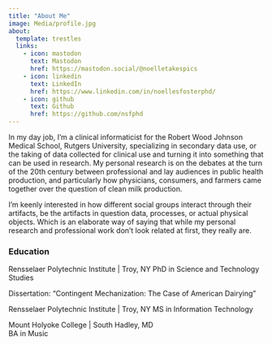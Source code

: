 ```yaml
---
title: "About Me"
image: Media/profile.jpg
about:
  template: trestles
  links:
    - icon: mastodon
      text: Mastodon
      href: https://mastodon.social/@noelletakespics
    - icon: linkedin
      text: LinkedIn
      href: https://www.linkedin.com/in/noellesfosterphd/
    - icon: github
      text: Github
      href: https://github.com/nsfphd
---
```


In my day job, I'm a clinical informaticist for the Robert Wood Johnson Medical School, Rutgers University, specializing in secondary data use, or the taking of data collected for clinical use and turning it into something that can be used in research. My personal research is on the debates at the turn of the 20th century between professional and lay audiences in public health production, and particularly how physicians, consumers, and farmers came together over the question of clean milk production.

I'm keenly interested in how different social groups interact through their artifacts, be the artifacts in question data, processes, or actual physical objects. Which is an elaborate way of saying that while my personal research and professional work don't look related at first, they really are.

### Education

Rensselaer Polytechnic Institute \| Troy, NY
PhD in Science and Technology Studies

Dissertation: "Contingent Mechanization: The Case of American Dairying"

Rensselaer Polytechnic Institute \| Troy, NY
MS in Information Technology

Mount Holyoke College \| South Hadley, MD\
BA in Music

